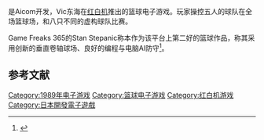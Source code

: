 {{NoteTA
| G1=Games
}}
{{Infobox video game
| title = 全美职业篮球
| japanese = 全米!!プロバスケット
| english = All-Pro Basketball
| image =
| caption =
| developer = [[Aicom|Aicom]]
| publisher = [[Vic东海|Vic东海]]
| genre = [[体育类游戏|体育类]]
| released = {{vgrelease|JP|1989年6月21日|NA|1989年12月}}
| modes = [[单人电子游戏|单人]]、[[多人电子游戏|多人]]
| platforms = [[红白机|红白机]]
}}

{{vgname|全美职业篮球|ja=全米!!プロバスケット|na=All-Pro Basketball}}是Aicom开发，Vic东海在[[红白机|红白机]]推出的篮球电子游戏。玩家操控五人的球队在全场篮球场，和八只不同的虚构球队比赛。

Game Freaks 365的Stan Stepanic称本作为该平台上第二好的篮球作品，称其采用创新的垂直卷轴球场、良好的编程与电脑AI防守<ref>{{cite news|title=All-Pro Basketball Review|url=http://www.gamefreaks365.com/review.php?artid=1581|accessdate=2009-08-21|deadurl=yes|archiveurl=https://web.archive.org/web/20100114174743/http://gamefreaks365.com/review.php?artid=1581|archivedate=2010-01-14}}</ref>。

== 参考文献 ==

{{reflist}}

{{DEFAULTSORT:Zenbei Pro Basketball}}
[[Category:1989年电子游戏|Category:1989年电子游戏]]
[[Category:篮球电子游戏|Category:篮球电子游戏]]
[[Category:红白机游戏|Category:红白机游戏]]
[[Category:日本開發電子遊戲|Category:日本開發電子遊戲]]


{{sports-videogame-stub}}